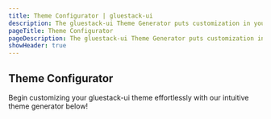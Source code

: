 ```yaml
---
title: Theme Configurator | gluestack-ui
description: The gluestack-ui Theme Generator puts customization in your hands, allowing you to tailor your Gluestack theme to suit your preferences. With this intuitive tool, you can effortlessly adjust your project's theme and colors.
pageTitle: Theme Configurator
pageDescription: The gluestack-ui Theme Generator puts customization in your hands, allowing you to tailor your Gluestack theme to suit your preferences. With this intuitive tool, you can effortlessly adjust your project's theme and colors.
showHeader: true
---
```




<Meta title="with-nativewind/Home/Theme Configuration/Theme Configurator" />

## Theme Configurator

Begin customizing your gluestack-ui theme effortlessly with our intuitive theme generator below!

<ThemeConfigurator />
